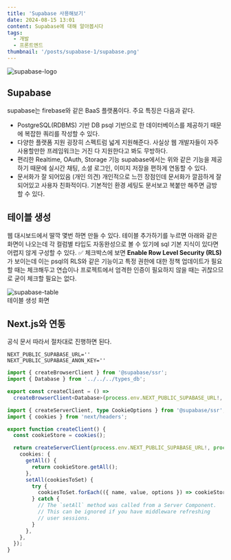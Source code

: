 ```yaml
---
title: 'Supabase 사용해보기'
date: 2024-08-15 13:01
content: Supabase에 대해 알아봅시다
tags:
  - 개발
  - 프론트엔드
thumbnail: '/posts/supabase-1/supabase.png'
---
```


![supabase-logo](/posts/supabase-1/supabase.png)

## Supabase

supabase는 firebase와 같은 BaaS 플랫폼이다.
주요 특징은 다음과 같다.

- PostgreSQL(RDBMS) 기반 DB
  psql 기반으로 한 데이터베이스를 제공하기 때문에 복잡한 쿼리를 작성할 수 있다.
- 다양한 플랫폼 지원
  굉장히 스펙트럼 넓게 지원해준다. 사실상 웹 개발자들이 자주 사용할만한 프레임워크는 거진 다 지원한다고 봐도 무방하다.
- 편리한 Realtime, OAuth, Storage 기능
  supabase에서는 위와 같은 기능을 제공하기 때문에 실시간 채팅, 소셜 로그인, 이미지 저장을 편하게 연동할 수 있다.
- 문서화가 잘 되어있음 (개인 의견)
  개인적으로 느낀 장점인데 문서화가 깔끔하게 잘 되어있고 사용자 친화적이다. 기본적인 환경 세팅도 문서보고 복붙만 해주면 금방 할 수 있다.

## 테이블 생성

웹 대시보드에서 딸깍 몇번 하면 만들 수 있다. 테이블 추가하기를 누르면 아래와 같은 화면이 나오는데 각 컬럼별 타입도 자동완성으로 볼 수 있기에 sql 기본 지식이 있다면 어렵지 않게 구성할 수 있다. ✅ 체크박스에 보면 **Enable Row Level Security (RLS)** 가 보이는데 이는 psql의 RLS와 같은 기능이고 특정 권한에 대한 정책 업데이트가 필요할 때는 체크해두고 연습이나 프로젝트에서 엄격한 인증이 필요하지 않을 때는 귀찮으므로 굳이 체크할 필요는 없다.

<picture className='border-2'>
  <img src='/posts/supabase-1/supabase-table.png' alt='supabase-table' />
  <figcaption className='text-center pb-4'>테이블 생성 화면</figcaption>
</picture>

## Next.js와 연동

공식 문서 따라서 절차대로 진행하면 된다.

```bash:.env
NEXT_PUBLIC_SUPABASE_URL=''
NEXT_PUBLIC_SUPABASE_ANON_KEY=''
```

```ts:/utils/supabase/client.ts
import { createBrowserClient } from '@supabase/ssr';
import { Database } from '../../../types_db';

export const createClient = () =>
  createBrowserClient<Database>(process.env.NEXT_PUBLIC_SUPABASE_URL!, process.env.NEXT_PUBLIC_SUPABASE_ANON_KEY!);
```

```ts:/utils/supabase/server.ts
import { createServerClient, type CookieOptions } from '@supabase/ssr';
import { cookies } from 'next/headers';

export function createClient() {
  const cookieStore = cookies();

  return createServerClient(process.env.NEXT_PUBLIC_SUPABASE_URL!, process.env.NEXT_PUBLIC_SUPABASE_ANON_KEY!, {
    cookies: {
      getAll() {
        return cookieStore.getAll();
      },
      setAll(cookiesToSet) {
        try {
          cookiesToSet.forEach(({ name, value, options }) => cookieStore.set(name, value, options));
        } catch {
          // The `setAll` method was called from a Server Component.
          // This can be ignored if you have middleware refreshing
          // user sessions.
        }
      },
    },
  });
}
```
